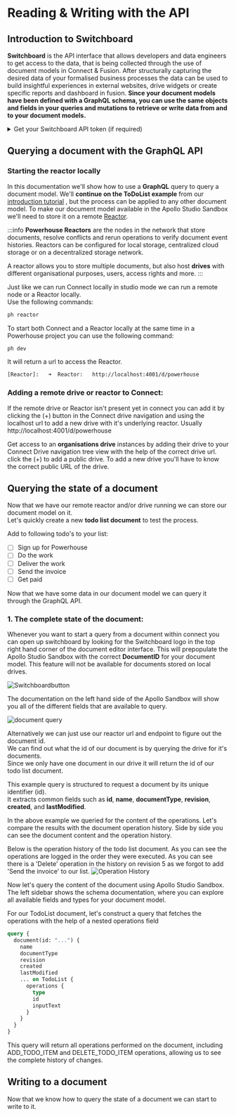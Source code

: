 # Reading & Writing with the API

## Introduction to Switchboard

**Switchboard** is the API interface that allows developers and data engineers to get access to the data, that is being collected through the use of document models in Connect & Fusion.
After structurally capturing the desired data of your formalised business processes the data can be used to build insightful experiences in external websites, drive widgets or create specific reports and dashboard in fusion. 
**Since your document models have been defined with a GraphQL schema, you can use the same objects and fields in your queries and mutations to retrieve or write data from and to your document models.**

<details>
  <summary>Get your Switchboard API token (if required)</summary>

Your API requests are authenticated using API keys or tokens. Any request that doesn't include an API key will return an error. You can generate an API token from your Switchboard instance at any time [by logging in with your Ethereum address here](https://apps.powerhouse.io/develop/powerhouse/switchboard/user).

</details>

## Querying a document with the GraphQL API

### Starting the reactor locally

In this documentation we'll show how to use a **GraphQL** query to query a document model. We'll **continue on the ToDoList example** from our [introduction tutorial](/docs/academy/Create/ToDoList/DefineToDoListDocumentModel) , but the process can be applied to any other document model.
To make our document model available in the Apollo Studio Sandbox we'll need to store it on a remote [Reactor](/docs/academy/AdvancedTopics/WorkingWithTheReactor).

:::info
**Powerhouse Reactors** are the nodes in the network that store documents, resolve conflicts and rerun operations to verify document event histories. 
Reactors can be configured for local storage, centralized cloud storage or on a decentralized storage network. 

A reactor allows you to store multiple documents, but also host **drives** with different organisational purposes, users, access rights and more.
:::

Just like we can run Connect locally in studio mode we can run a remote node or a Reactor locally.   
Use the following commands:

```bash
ph reactor
```

To start both Connect and a Reactor locally at the same time in a Powerhouse project you can use the following command:
```bash
ph dev
```

It will return a url to access the Reactor.
```bash
[Reactor]:   ➜  Reactor:   http://localhost:4001/d/powerhouse
```

### Adding a remote drive or reactor to Connect:

If the remote drive or Reactor isn't present yet in connect you can add it by clicking the (+) button in the Connect drive navigation 
and using the localhost url to add a new drive with it's underlying reactor. Usually http://localhost:4001/d/powerhouse

Get access to an **organisations drive** instances by adding their drive to your Connect Drive navigation tree view with the help of the correct drive url. 
click the (+) to add a public drive. To add a new drive you'll have to know the correct public URL of the drive.

## Querying the state of a document

Now that we have our remote reactor and/or drive running we can store our document model on it.   
Let's quickly create a new **todo list document** to test the process.

Add to following todo's to your list:
- [ ] Sign up for Powerhouse
- [ ] Do the work 
- [ ] Deliver the work
- [ ] Send the invoice
- [ ] Get paid

Now that we have some data in our document model we can query it through the GraphQL API.

### 1. The complete state of the document: 

Whenever you want to start a query from a document within connect you can open up switchboard by looking for the Switchboard logo in the top right hand corner of the document editor interface. 
This will prepopulate the Apollo Studio Sandbox with the correct **DocumentID** for your document model. This feature will not be available for documents stored on local drives.

![Switchboardbutton](./images/SwitchboardButton.png)

The documentation on the left hand side of the Apollo Sandbox will show you all of the different fields that are available to query.

![document query](./images/QueryDocumentID.png)

Alternatively we can just use our reactor url and endpoint to figure out the document id.  
We can find out what the id of our document is by querying the drive for it's documents.   
Since we only have one document in our drive it will return the id of our todo list document.

This example query is structured to request a document by its unique identifier (id).   
It extracts common fields such as **id**, **name**, **documentType**, **revision**, **created**, and **lastModified**.

In the above example we queried for the content of the operations. Let's compare the results with the document operation history. 
Side by side you can see the document content and the operation history.

Below is the operation history of the todo list document. As you can see the operations are logged in the order they were executed.
As you can see there is a 'Delete' operation in the history on revision 5 as we forgot to add 'Send the invoice' to our list.
![Operation History](./images/OperationHistory.png)

Now let's query the content of the document using Apollo Studio Sandbox. The left sidebar shows the schema documentation, where you can explore all available fields and types for your document model. 

For our TodoList document, let's construct a query that fetches the operations with the help of a nested operations field

```graphql
query {
  document(id: "...") {
    name
    documentType
    revision
    created
    lastModified
    ... on TodoList {
      operations {
        type
        id
        inputText
      }
    }
  }
}
```

This query will return all operations performed on the document, including ADD_TODO_ITEM and DELETE_TODO_ITEM operations, allowing us to see the complete history of changes.

## Writing to a document

Now that we know how to query the state of a document we can start to write to it.